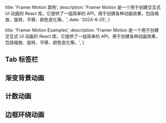   title: 'Framer Motion 案例',
  description:
    'Framer Motion 是一个用于创建交互式 UI 动画的 React 库。它提供了一组简单的 API，用于创建各种动画效果，包括缩放、旋转、平移、颜色变化等。',
  date: '2024-6-25',
}

  title: 'Framer Motion Examples',
  description:
    'Framer Motion 是一个用于创建交互式 UI 动画的 React 库。它提供了一组简单的 API，用于创建各种动画效果，包括缩放、旋转、平移、颜色变化等。',
}


## Tab 标签栏

<CodePreview path="framer-motion/tab" />

## 渐变背景动画

<CodePreview path="framer-motion/background-gradient-animation" />

## 计数动画

<CodePreview path="framer-motion/counter" />

## 边框环绕动画

<CodePreview path="framer-motion/moving-border" />
